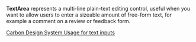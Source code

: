 **TextArea** represents a multi-line plain-text editing control, useful when you want to allow users to enter a sizeable amount of free-form text, for example a comment on a review or feedback form.

[Carbon Design System Usage for text inputs](https://next.carbondesignsystem.com/components/text-input)

<!--
### Usage with react
```js
import { TextArea } from '@unitednations/react';
```

```js
<TextArea
  className="some-class"
  id="test2"
  defaultValue="Default value (defaultValue)"
  labelText="Text Input label"
  placeholder="Placeholder text"
  disabled={false}
  hideLabel={false}
  invalid={false}
  invalidText="A valid value is required"
  helperText="Optional helper text."
  onClick={onClick}
  onChange={onChange}
/>
```
-->
